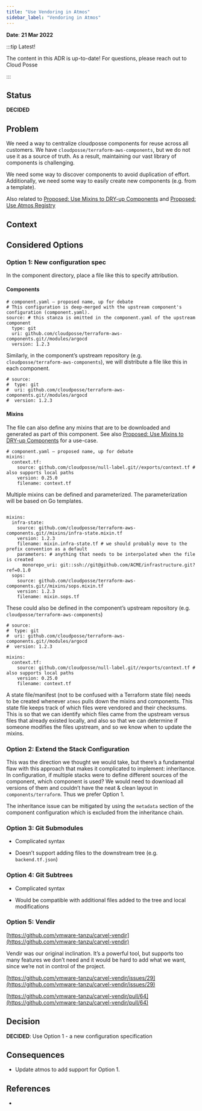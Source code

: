 ```yaml
---
title: "Use Vendoring in Atmos"
sidebar_label: "Vendoring in Atmos"
---
```


**Date**: **21 Mar 2022**

:::tip Latest!

The content in this ADR is up-to-date! For questions, please reach out to Cloud Posse

:::

## Status
**DECIDED**

## Problem
We need a way to centralize cloudposse components for reuse across all customers. We have `cloudposse/terraform-aws-components`, but we do not use it as a source of truth. As a result, maintaining our vast library of components is challenging.

We need some way to discover components to avoid duplication of effort. Additionally, we need some way to easily create new components (e.g. from a template).

Also related to [Proposed: Use Mixins to DRY-up Components](/reference-architecture/reference/adrs/proposed-use-mixins-to-dry-up-components) and [Proposed: Use Atmos Registry](/reference-architecture/reference/adrs/proposed-use-atmos-registry)

## Context

## Considered Options

### Option 1: New configuration spec

In the component directory, place a file like this to specify attribution.

#### Components

```
# component.yaml — proposed name, up for debate
# This configuration is deep-merged with the upstream component's configuration (component.yaml).
source: # this stanza is omitted in the component.yaml of the upstream component
  type: git
  uri: github.com/cloudposse/terraform-aws-components.git//modules/argocd
  version: 1.2.3
```

Similarly, in the component’s upstream repository (e.g. `cloudposse/terraform-aws-components`), we will distribute a file like this in each component.

```
# source:
#  type: git
#  uri: github.com/cloudposse/terraform-aws-components.git//modules/argocd
#  version: 1.2.3
```

#### Mixins

The file can also define any mixins that are to be downloaded and generated as part of this component. See also [Proposed: Use Mixins to DRY-up Components](/reference-architecture/reference/adrs/proposed-use-mixins-to-dry-up-components) for a use-case.

```
# component.yaml — proposed name, up for debate
mixins:
  context.tf:
    source: github.com/cloudposse/null-label.git//exports/context.tf # also supports local paths
    version: 0.25.0
    filename: context.tf
```

Multiple mixins can be defined and parameterized. The parameterization will be based on Go templates.

```

mixins:
  infra-state:
    source: github.com/cloudposse/terraform-aws-components.git//mixins/infra-state.mixin.tf
    version: 1.2.3
    filename: mixin.infra-state.tf # we should probably move to the prefix convention as a default
    parameters: # anything that needs to be interpolated when the file is created
      monorepo_uri: git::ssh://git@github.com/ACME/infrastructure.git?ref=0.1.0
  sops:
    source: github.com/cloudposse/terraform-aws-components.git//mixins/sops.mixin.tf
    version: 1.2.3
    filename: mixin.sops.tf

```

 These could also be defined in the component’s upstream repository (e.g. `cloudposse/terraform-aws-components`)

```
# source:
#  type: git
#  uri: github.com/cloudposse/terraform-aws-components.git//modules/argocd
#  version: 1.2.3

mixins:
  context.tf:
    source: github.com/cloudposse/null-label.git//exports/context.tf # also supports local paths
    version: 0.25.0
    filename: context.tf
```

A state file/manifest (not to be confused with a Terraform state file) needs to be created whenever `atmos` pulls down the mixins and components. This state file keeps track of which files were vendored and their checksums. This is so that we can identify which files came from the upstream versus files that already existed locally, and also so that we can determine if someone modifies the files upstream, and so we know when to update the mixins.

### Option 2: Extend the Stack Configuration

This was the direction we thought we would take, but there’s a fundamental flaw with this approach that makes it complicated to implement: inheritance. In configuration, if multiple stacks were to define different sources of the component, which component is used? We would need to download all versions of them and couldn’t have the neat & clean layout in `components/terraform`. Thus we prefer Option 1.

The inheritance issue can be mitigated by using the `metadata` section of the component configuration which is excluded from the inheritance chain.

### Option 3: Git Submodules

- Complicated syntax

- Doesn’t support adding files to the downstream tree (e.g. `backend.tf.json`)

### Option 4: Git Subtrees

- Complicated syntax

- Would be compatible with additional files added to the tree and local modifications

### Option 5: Vendir

[https://github.com/vmware-tanzu/carvel-vendir](https://github.com/vmware-tanzu/carvel-vendir)

Vendir was our original inclination. It’s a powerful tool, but supports too many features we don’t need and it would be hard to add what we want, since we’re not in control of the project.

[https://github.com/vmware-tanzu/carvel-vendir/issues/29](https://github.com/vmware-tanzu/carvel-vendir/issues/29)

[https://github.com/vmware-tanzu/carvel-vendir/pull/64](https://github.com/vmware-tanzu/carvel-vendir/pull/64)

## Decision

**DECIDED**: Use Option 1 - a new configuration specification

## Consequences

- Update atmos to add support for Option 1.

## References

-



